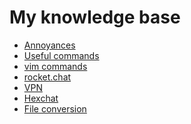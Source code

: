= My knowledge base =
* [[Annoyances]]
* [[Useful commands]]
* [[vim commands]]
* [[rocket.chat]]
* [[VPN]]
* [[Hexchat]]
* [[File conversion]]
